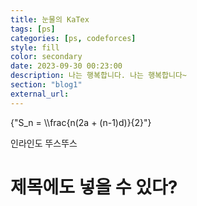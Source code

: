 ```yaml
---
title: 눈물의 KaTex
tags: [ps]
categories: [ps, codeforces]
style: fill
color: secondary
date: 2023-09-30 00:23:00
description: 나는 행복합니다. 나는 행복합니다~
section: "blog1"
external_url: 
---
```


<MathBlock>
{"S_n = \\frac{n(2a + (n-1)d)}{2}"}
</MathBlock>

<MathBlock math="S_n = \frac{n(a + l)}{2}" /> 인라인도 뚜스뚜스

# 제목에도 넣을 수 있다? <MathBlock math="S_n = \frac{n(a + l)}{2}" />